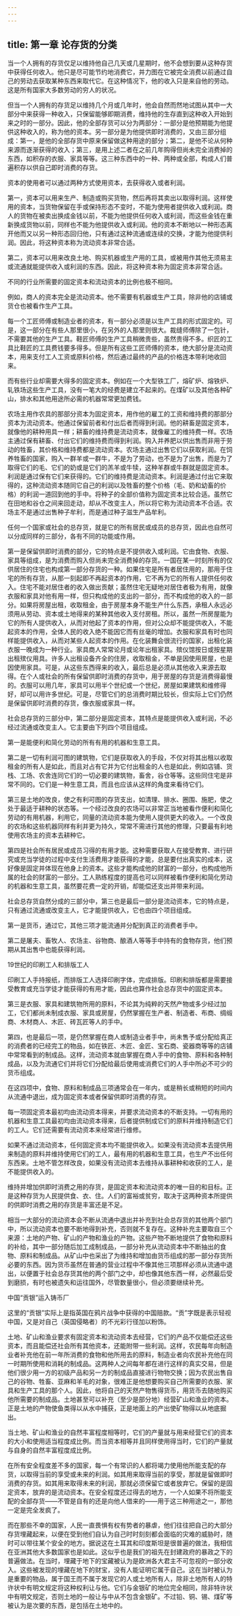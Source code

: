 ```yaml
---
---
---
```

title: 第一章 论存货的分类
---

当一个人拥有的存货仅足以维持他自己几天或几星期时，他不会想到要从这种存货中获得任何收入。他只是尽可能节约地消费它，并力图在它被完全消费以前通过自己的劳动去获取某种东西来取代它。在这种情况下，他的收入只是来自他的劳动。这是所有国家大多数劳动的穷人的状况。

但当一个人拥有的存货足以维持几个月或几年时，他会自然而然地试图从其中一大部分中来获得一种收入，只保留能够即期消费，维持他的生存直到这种收入开始到来之时的一部分。因此，他的全部存货可以分为两部分：一部分是他预期能为他提供这种收入的，称为他的资本。另一部分是为他提供即时消费的，又由三部分组成：第一，是他的全部存货中原来保留做这种用途的部分；第二，是他不论从何种来源而逐渐获得的收入；第三，是用上述二者在之前几年购得但尚未完全消费掉的东西，如积存的衣服、家具等等。这三种东西中的一种、两种或全部，构成人们普遍积存以供自己即时消费的存货。

资本的使用者可以通过两种方式使用资本，去获得收入或者利润。

第一，资本可以用来生产、制造或购买货物，然后再将其卖出以取得利润。这样使用的资本，当货物保留在手或保持形态不变时，不能为使用者提供收入或利润。商人的货物在被卖出换成金钱以前，不能为他提供任何收入或利润，而这些金钱在重新换成货物以前，同样也不能为他提供收入或利润。他的资本不断地以一种形态离开他而又以另一种形态回归他，只有通过这种流通或连续的交换，才能为他提供利润。因此，将这种资本称为流动资本非常合适。

第二，资本可以用来改良土地、购买机器或生产用的工具，或被用作其他无须易主或流通就能提供收入或利润的东西。因此，将这种资本称为固定资本非常合适。

不同的行业所需要的固定资本和流动资本的比例也极不相同。

例如，商人的资本完全是流动资本。他不需要有机器或生产工具，除非他的店铺或货仓也被看作生产工具。

每一个工匠师傅或制造业者的资本，有一部分必须是以生产工具的形式固定的。可是，这一部分在有些人那里很小，在另外的人那里则很大。裁缝师傅除了一包针，不需要其他的生产工具。鞋匠师傅的生产工具稍微贵些，虽然贵得不多。织匠的工具比鞋匠的工具费钱要多得多。但是所有这些工匠师傅的资本，绝大部分是流动资本，用来支付工人工资或原料价格，然后通过最终的产品的价格连本带利地收回来。

而有些行业却需要大得多的固定资本。例如在一个大型铁工厂，熔矿炉、熔铁炉、轧铁场这些生产工具，没有一笔大的经费是建立不起来的。在煤矿以及其他各种矿山，排水和其他用途所必需的机器常常更加费钱。

农场主用作农具的那部分资本为固定资本，用作他的雇工的工资和维持费的那部分资本为流动资本。他通过保留前者和付出后者而得到利润。他的耕畜是固定资本，就像他的耕种用具一样；耕畜的维持费是流动资本，就像雇工的维持费一样。农场主通过保有耕畜、付出它们的维持费而得到利润。购入并养肥以供出售而非用于劳动的牲畜，其价格和维持费都是流动资本。农场主通过出售它们以获取利润。在饲养牲畜的国家，购入一群羊或一群牛，不是为了劳动，也不是为了出售，而是为了取得它们的毛、它们的奶或是它们的羔羊或牛犊，这种羊群或牛群就是固定资本。利润是通过保有它们来获得的。它们的维持费是流动资本。利润是通过付出它来取得的，这种流动资本随同它自己的利润以及牲畜的整个价格（毛、奶和幼畜的价格）的利润一道回到他的手中。将种子的全部价值称为固定资本比较合适。虽然它在田地和谷仓之间来回走动，却从不改变主人，所以将它称为流动资本不合适。农场主不是通过出售种子牟利，而是通过种子滋生产品牟利。

任何一个国家或社会的总存货，就是它的所有居民或成员的总存货，因此也自然可以分成同样的三部分，各有不同的功能或作用。

第一是保留供即时消费的部分，它的特点是不提供收入或利润。它由食物、衣服、家具等组成，是为消费而购入但尚未完全消费掉的存货。一国在某一时刻所有的仅供居住的住宅也构成第一部分存货的一种。如果住宅是所有者居住用的，那用于住宅的所有存货，从那一刻起即不再起资本的作用，它不再为它的所有人提供任何收入。住宅不能对居住者的收入做出贡献；虽然住宅无疑地对居住者极为有用，就像衣服和家具对他有用一样，但只构成他的支出的一部分，而不构成他的收入的一部分。如果将房屋出租，收取租金，由于房屋本身不能生产什么东西，承租人永远必须用从劳动、资本或土地得来的某种其他收入支付房租。所以，虽然一所房屋能为它的所有人提供收入，从而对他起了资本的作用，但对公众却不能提供收入，不能起资本的作用，全体人民的收入绝不能因它而有丝毫的增加。衣服和家具有时也同样能提供收入，从而对某些人起资本的作用。在化装舞会很流行的国家，出租化装衣服一晚成为一种行业。家具商人常常论月或论年出租家具。殡仪馆按日或按星期出租殡仪用具。许多人出租设备齐全的住房，收取租金，不单是因使用房屋，也是因使用家具。可是，从这些东西得来的收入，最后总是必须从其他收入来源去取得。在个人或社会的所有保留供即时消费的存货中，用于房屋的存货是消费得最慢的。衣服可以用几年，家具可以用半个世纪或一个世纪，房屋如果建筑和维修得好，却可以用许多世纪。可是，尽管它们的总消费时期比较长，但实际上它们仍然是保留供即时消费的存货，像衣服或家具一样。

社会总存货的三部分中，第二部分是固定资本，其特点是能提供收入或利润，不必经过流通或改变主人。它主要由下列四个项目组成。

第一是能便利和简化劳动的所有有用的机器和生意工具。

第二是一切有利润可图的建筑物，它们是获取收入的手段，不仅对将其出租以收取租金的所有人是如此，而且对占有它并为它付出租金的人也是如此，例如店铺、货栈、工场、农舍连同它们的一切必要的建筑物，畜舍，谷仓等等。这些同住宅是非常不同的。它们是一种生意工具，而且也应该从这样的角度来看待它们。

第三是土地的改良，使之有利可图的存货支出，如清理、排水、圈围、施肥，使之处于最适于耕种的状态等。一个经过改良的农场可以非常正当地被看作便利和简化劳动的有用机器，利用它，同量的流动资本能为使用人提供更大的收入。一个改良的农场和这些机器同样有利并更为持久，常常不需进行其他的修理，只要最有利地使用农场主的资本去耕种它。

第四是社会所有居民或成员习得的有用才能。这种需要获取人在接受教育、进行研究或充当学徒的过程中支付生活费用才能获得的才能，总是要付出真实的成本，这好像是固定并体现在他身上的资本。这些才能构成他的财富的一部分，也构成他所属的社会的财富的一部分。工人熟练程度的提高也可以同样被看作便利和简化劳动的机器和生意工具，虽然要花费一定的开销，却能偿还支出并带来利润。

社会总存货自然分成的三部分中，第三也是最后一部分是流动资本，它的特点是，只有通过流通或改变主人，它才能提供收入，它也由四个项目组成。

第一是货币，通过它，其他三项才能流通并分配到真正的消费者手中。

第二是屠夫、畜牧人、农场主、谷物商、酿酒人等等手中持有的食物存货，他们预期从其出售中也能获得利润。



19世纪的印刷工人和排版工人

印刷工人手持报纸，而排版工人选择印刷字体，完成排版。印刷和排版都是需要接受教育或充当学徒才能获得的有用才能，因此也算作社会总存货中的固定资本。

第三是衣服、家具和建筑物所用的原料，不论其为纯粹的天然产物或多少经过加工，它们都尚未制成衣服、家具或房屋，仍然掌握在生产者、制造者、布商、绸缎商、木材商人、木匠、砖瓦匠等人的手中。

第四，也是最后一项，是仍然掌握在商人或制造业者手中，尚未售予或分配给真正的消费者的已经完工的物品，如在铁匠、木匠、金匠、宝石商、瓷器商等等的店铺中常常看到的制成品。这样，流动资本就由掌握在商人手中的食物、原料和各种制成品，以及为流通它们并将它们分配给最后使用或消费它们的人手中所必不可少的货币组成。

在这四项中，食物、原料和制成品三项通常会在一年内，或是稍长或稍短的时间内从流通中退出，成为固定资本或者保留供即时消费的存货。

每一项固定资本最初均由流动资本得来，并要求流动资本的不断支持。一切有用的机器和生意工具最初均由流动资本得来，后者提供制成它们的原料并维持制造它们的工人。它们还需要有流动资本来经常进行维修。

如果不通过流动资本，任何固定资本均不能提供收入。如果没有流动资本去提供用来制造的原料并维持使用它们的工人，最有用的机器和生意工具，也生产不出任何东西来。土地不管怎样改良，如果没有流动资本去维持从事耕种和收获的工人，是不能提供收入的。

维持并增加供即时消费之用的存货，是固定资本和流动资本的唯一目的和目标。正是这种存货为人民提供食、衣、住。人们的富裕或贫穷，取决于这两种资本所提供的供即时消费之用的存货是丰富还是不足。

相当一大部分的流动资本会不断从流通中退出并补充到社会总存货的其他两个部门中，所以流动资本也要不断地得到补充，否则就不复存在。这种补充主要取自三个来源：土地的产物、矿山的产物和渔业的产物。这些产物不断地提供了食物和原料的补给，其中一部分随后加工成制成品，一部分补充从流动资本中不断抽出的食物、原料和制成品。从矿山中也采出了为维持和增加由货币组成的那一部分存货所必要的东西。因为货币虽然在普通的营业过程中不像其他三项那样必须从流通中退出，以便置于社会总存货其他的两个部门之中，却也像其他东西一样，必然最后受到磨损，有时也被遗失和运往国外，尽管数量很小，但必须要继续补充。



中国“贡银”运入铸币厂

这里的“贡银”实际上是指英国在鸦片战争中获得的中国赔款。“贡”字既是表示轻视中国，又是对自己（英国侵略者）的不光彩行径加以粉饰。

土地、矿山和渔业要求有固定资本和流动资本去经营，它们的产品不仅能偿还这些资本，而且能偿还社会所有其他资本，还能附带一些利润。这样，农民每年向制造业者补充他在前一年所消费的食物和他所用去的原料，制造业者向农民补充他在同一时期所使用和消耗的制成品。这两种人之间每年都在进行这样的真实交易，但是他们很少用一方的初级产品和另一方的制成品直接进行物物交换；因为农民出售自己的谷物、牲畜、亚麻和羊毛的对象，很难正是他想要购买自己所需要的衣服、家具和生产工具的那个人。因此，他将自己的天然产物售得货币，用货币去随地购买他所需要的制成品。土地甚至可以补充（至少是部分地）经营矿山和渔业的资本。正是土地的产物使鱼类得以从水中捕获，正是地面上的产出使矿物得以从地底掘出。

当土地、矿山和渔业的自然丰富程度相等时，它们的产量就与用来经营它们的资本的大小和使用适当程度成比例。而当资本相等并且同样使用得当时，它们的产量就与自身的自然丰富程度成比例。

在所有安全程度差不多的国家，每一个有常识的人都将竭力使用他所能支配的存货，以取得当前的享受或未来的利润。如其用来取得当前的享受，那就是留做即时消费的存货。如其用来取得未来的利润，那就必须保留它或者放弃它。保留的是固定资本，放弃的是流动资本。在安全程度还过得去的地方，一个人如果不将所能支配的全部存货——不管是自有的还是向他人借来的——用于这三种用途之一，那他一定是完全发疯了。

而在那些不幸的国家，人民一直畏惧有权有势者的暴虐，他们往往把自己的大部分存货埋藏起来，以便在受到他们自认为自己时时刻刻都会面临的灾难的威胁时，随时可以带往某个安全的地方。据说这在土耳其和印度斯坦是很普遍的做法，我相信在亚洲其他大多数国家也是如此。这似乎也是我们的祖先在封建政府的暴政之下的普遍做法。在当时，埋藏于地下的宝藏被认为是欧洲各大君主不可忽视的一部分收入。这些被发现的埋藏在地下的财宝，没有人能证明它属于自己。这在当时被认为是重要的物品，属于国王而不属于发现它的人或土地所有人，除非土地所有人的特许状中有明文规定将这种权利让与他。它们与金银矿的地位完全相同，除非特许状中有明文规定，否则土地的一般让与中从不包含金银矿。不过铅、铜、锡、煤矿等被认为是次要的东西，是包括在土地中的。